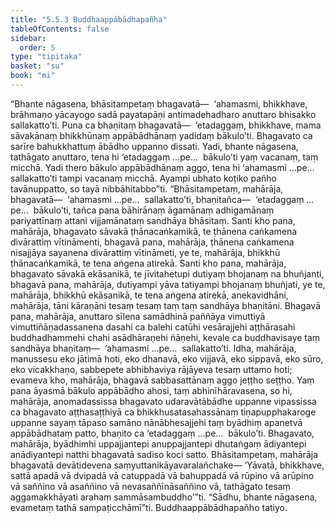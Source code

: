 ```yaml
---
title: "5.5.3 Buddhaappābādhapañha"
tableOfContents: false
sidebar:
  order: 5
type: "tipitaka"
basket: "su"
book: "mi"
---
```



<DynamicBreadcrumb />

<Division number="162" book="mi" bookNo="28">

<Paragraph number="958" book="mi">
“Bhante nāgasena, bhāsitampetaṃ bhagavatā—  ‘ahamasmi, bhikkhave, brāhmaṇo yācayogo sadā payatapāṇi antimadehadharo anuttaro bhisakko sallakatto’ti. Puna ca bhaṇitaṃ bhagavatā—  ‘etadaggaṃ, bhikkhave, mama sāvakānaṃ bhikkhūnaṃ appābādhānaṃ yadidaṃ bākulo’ti. Bhagavato ca sarīre bahukkhattuṃ ābādho uppanno dissati. Yadi, bhante nāgasena, tathāgato anuttaro, tena hi ‘etadaggaṃ …pe…  bākulo’ti yaṃ vacanaṃ, taṃ micchā. Yadi thero bākulo appābādhānaṃ aggo, tena hi ‘ahamasmi …pe…  sallakatto’ti tampi vacanaṃ micchā. Ayampi ubhato koṭiko pañho tavānuppatto, so tayā nibbāhitabbo”ti.
</Paragraph>

<Paragraph number="959" book="mi">
“Bhāsitampetaṃ, mahārāja, bhagavatā—  ‘ahamasmi …pe…  sallakatto’ti, bhaṇitañca—  ‘etadaggaṃ …pe…  bākulo’ti, tañca pana bāhirānaṃ āgamānaṃ adhigamānaṃ pariyattīnaṃ attani vijjamānataṃ sandhāya bhāsitaṃ.
</Paragraph>

<Paragraph number="960" book="mi">
Santi kho pana, mahārāja, bhagavato sāvakā ṭhānacaṅkamikā, te ṭhānena caṅkamena divārattiṃ vītināmenti, bhagavā pana, mahārāja, ṭhānena caṅkamena nisajjāya sayanena divārattiṃ vītināmeti, ye te, mahārāja, bhikkhū ṭhānacaṅkamikā, te tena aṅgena atirekā.
</Paragraph>

<Paragraph number="961" book="mi">
Santi kho pana, mahārāja, bhagavato sāvakā ekāsanikā, te jīvitahetupi dutiyaṃ bhojanaṃ na bhuñjanti, bhagavā pana, mahārāja, dutiyampi yāva tatiyampi bhojanaṃ bhuñjati, ye te, mahārāja, bhikkhū ekāsanikā, te tena aṅgena atirekā, anekavidhāni, mahārāja, tāni kāraṇāni tesaṃ tesaṃ taṃ taṃ sandhāya bhaṇitāni. Bhagavā pana, mahārāja, anuttaro sīlena samādhinā paññāya vimuttiyā vimuttiñāṇadassanena dasahi ca balehi catūhi vesārajjehi aṭṭhārasahi buddhadhammehi chahi asādhāraṇehi ñāṇehi, kevale ca buddhavisaye taṃ sandhāya bhaṇitaṃ—  ‘ahamasmi …pe…  sallakatto’ti.
</Paragraph>

<Paragraph number="962" book="mi">
Idha, mahārāja, manussesu eko jātimā hoti, eko dhanavā, eko vijjavā, eko sippavā, eko sūro, eko vicakkhaṇo, sabbepete abhibhaviya rājāyeva tesaṃ uttamo hoti; evameva kho, mahārāja, bhagavā sabbasattānaṃ aggo jeṭṭho seṭṭho.
</Paragraph>

<Paragraph number="963" book="mi">
Yaṃ pana āyasmā bākulo appābādho ahosi, taṃ abhinīhāravasena, so hi, mahārāja, anomadassissa bhagavato udaravātābādhe uppanne vipassissa ca bhagavato aṭṭhasaṭṭhiyā ca bhikkhusatasahassānaṃ tiṇapupphakaroge uppanne sayaṃ tāpaso samāno nānābhesajjehi taṃ byādhiṃ apanetvā appābādhataṃ patto, bhaṇito ca ‘etadaggaṃ …pe…  bākulo’ti.
</Paragraph>

<Paragraph number="964" book="mi">
Bhagavato, mahārāja, byādhimhi uppajjantepi anuppajjantepi dhutaṅgaṃ ādiyantepi anādiyantepi natthi bhagavatā sadiso koci satto. Bhāsitampetaṃ, mahārāja bhagavatā devātidevena saṃyuttanikāyavaralañchake—
</Paragraph>

<Paragraph number="965" book="mi">
‘Yāvatā, bhikkhave, sattā apadā vā dvipadā vā catuppadā vā bahuppadā vā rūpino vā arūpino vā saññino vā asaññino vā nevasaññīnāsaññino vā, tathāgato tesaṃ aggamakkhāyati arahaṃ sammāsambuddho’”ti.
</Paragraph>

<Paragraph number="966" book="mi">
“Sādhu, bhante nāgasena, evametaṃ tathā sampaṭicchāmī”ti.

</Paragraph>
</Division>

<Paragraph number="967" type="center" book="mi">
Buddhaappābādhapañho tatiyo.
</Paragraph>
